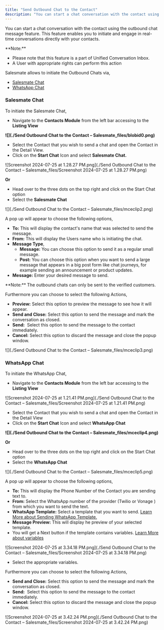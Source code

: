 ```yaml
---
title: "Send Outbound Chat to the Contact"
description: "You can start a chat conversation with the contact using the outbound chat message feature. This feature enables you to initiate and engage in real-ti..."
---
```


You can start a chat conversation with the contact using the outbound chat message feature. This feature enables you to initiate and engage in real-time conversations directly with your contacts.

<Note>
**Note:**

*   Please note that this feature is a part of Unified Conversation Inbox.
*   A User with appropriate rights can perform this action


</Note>

Salesmate allows to initiate the Outbound Chats via,

*   [Salesmate Chat](https://support.salesmate.io/hc/en-us/articles/35283884456217-Send-Outbound-Chat-to-the-Contact#h_01J3M85NQT0H2DBCS3PXHJRRH2)
*   [WhatsApp Chat](https://support.salesmate.io/hc/en-us/articles/35283884456217-Send-Outbound-Chat-to-the-Contact#h_01J3MMWBDM8R1YNZFVGM9C4T9M)

### Salesmate Chat

To initiate the Salesmate Chat,

*   Navigate to the **Contacts Module** from the left bar accessing to the **Listing View**

**![](./Send Outbound Chat to the Contact – Salesmate_files/blobid0.png)**

*   Select the Contact that you wish to send a chat and open the Contact in the Detail View.
*   Click on the **Start Chat** Icon and select **Salesmate Chat.**

![Screenshot 2024-07-25 at 1.28.27 PM.png](./Send Outbound Chat to the Contact – Salesmate_files/Screenshot 2024-07-25 at 1.28.27 PM.png)

**Or** 

*   Head over to the three dots on the top right and click on the Start Chat option
*   Select the **Salesmate Chat**

![](./Send Outbound Chat to the Contact – Salesmate_files/mceclip2.png)

A pop up will appear to choose the following options,

*   **To:** This will display the contact's name that was selected to send the message.
*   **From:** This will display the Users name who is initiating the chat.
*   **Message Type**,
    *   **Message:** You can choose this option to send it as a regular small message.
    *   **Post:** You can choose this option when you want to send a large message that appears in a big post form like chat journeys, for example sending an announcement or product updates.
*   **Message:** Enter your desired message to send.

<Note>
**Note:** The outbound chats can only be sent to the verified customers.
</Note>

Furthermore you can choose to select the following Actions,

*   **Preview:** Select this option to preview the message to see how it will appear.
*   **Send and Close:** Select this option to send the message and mark the conversation as closed.
*   **Send:**  Select this option to send the message to the contact immediately.
*   **Cancel:** Select this option to discard the message and close the popup window.

![](./Send Outbound Chat to the Contact – Salesmate_files/mceclip3.png)

### WhatsApp Chat

To initiate the WhatsApp Chat,

*   Navigate to the **Contacts Module** from the left bar accessing to the **Listing View**

![Screenshot 2024-07-25 at 1.21.41 PM.png](./Send Outbound Chat to the Contact – Salesmate_files/Screenshot 2024-07-25 at 1.21.41 PM.png)

*   Select the Contact that you wish to send a chat and open the Contact in the Detail View
*   Click on the **Start Chat** Icon and select **WhatsApp Chat**

**![](./Send Outbound Chat to the Contact – Salesmate_files/mceclip4.png)**

**Or**

*   Head over to the three dots on the top right and click on the Start Chat option
*   Select the **WhatsApp Chat**

![](./Send Outbound Chat to the Contact – Salesmate_files/mceclip5.png)

A pop up will appear to choose the following options,

*   **To:** This will display the Phone Number of the Contact you are sending text to.
*   **From:** Select the WhatsApp number of the provider (Twilio or Vonage ) from which you want to send the text.
*   **WhatsApp Template:** Select a template that you want to send. [Learn More about Sending WhatsApp Template.](https://support.salesmate.io/hc/en-us/articles/29644774950937-Sending-WhatsApp-Message-Template)
*   **Message Preview:** This will display he preview of your selected template.
*   You will get a Next button if the template contains variables. [Learn More about variables](https://support.salesmate.io/hc/en-us/articles/You%20will%20get%20a%20Next%20button%20if%20the%20template%20contains%20variables)

![Screenshot 2024-07-25 at 3.34.18 PM.png](./Send Outbound Chat to the Contact – Salesmate_files/Screenshot 2024-07-25 at 3.34.18 PM.png)

*   Select the appropriate variables.

Furthermore you can choose to select the following Actions,

*   **Send and Close:** Select this option to send the message and mark the conversation as closed.
*   **Send:**  Select this option to send the message to the contact immediately.
*   **Cancel:** Select this option to discard the message and close the popup window.

![Screenshot 2024-07-25 at 3.42.24 PM.png](./Send Outbound Chat to the Contact – Salesmate_files/Screenshot 2024-07-25 at 3.42.24 PM.png)